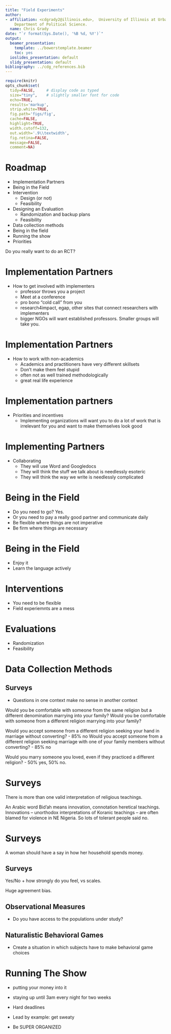 ```yaml
---
title: "Field Experiments"
author:
- affiliation: <cdgrady2@illinois.edu>,  University of Illinois at Urbana-Champaign,
    Department of Political Science.
  name: Chris Grady
date: "`r format(Sys.Date(), '%B %d, %Y')`"
output:
  beamer_presentation:
    template: ../bowerstemplate.beamer
    toc: yes
  ioslides_presentation: default
  slidy_presentation: default
bibliography: ../cdg_references.bib
---
```


```r
require(knitr)
opts_chunk$set(
  tidy=FALSE,     # display code as typed
  size="tiny",    # slightly smaller font for code
  echo=TRUE,
  results='markup',
  strip.white=TRUE,
  fig.path='figs/fig',
  cache=FALSE,
  highlight=TRUE,
  width.cutoff=132,
  out.width='.9\\textwidth',
  fig.retina=FALSE,
  message=FALSE,
  comment=NA)
```

# Roadmap

- Implementation Partners
- Being in the Field
- Intervention
  - Design (or not)
  - Feasibility

- Designing an Evaluation
  - Randomization and backup plans
  - Feasibility
- Data collection methods
- Being in the field
- Running the show
- Priorities

Do you really want to do an RCT?


# Implementation Partners

- How to get involved with implementers
    - professor throws you a project
    \pause
    - Meet at a conference
    \pause
    - pro bono "cold call" from you
    - research4impact, egap, other sites that connect researchers with implementers
    - bigger NGOs will want established professors.  Smaller groups will take you.

# Implementation Partners

- How to work with non-academics
    - Academics and practitioners have very different skillsets <!--We know things they don't, they know things we don't -->
    - Don't make them feel stupid
    - often not as well trained methodologically
    - great real life experience


# Implementation partners

- Priorities and incentives
    - Implementing organizations will want you to do a lot of work that is irrelevant for you and want to make themselves look good

# Implementing Partners

- Collaborating
    - They will use Word and Googledocs
    - They will think the stuff we talk about is needlessly esoteric
    - They will think the way we write is needlessly complicated

# Being in the Field

- Do you need to go?  \pause Yes.
- Or you need to pay a really good partner and communicate daily
- Be flexible where things are not imperative
- Be firm where things are necessary <!--"Chris isn't being unreasonable.  I talked to some people and they said it isn't an experiment if you don't have randomization and a control group." -->

\note{

You need to be involved with the intervention, not lead it from afar.

Otherwise you'll find otu 6 months later that they did not like the randomization and so didn't use it.  Or that they started the intervention before the baseline survey because they didn't want to wait.  Or that a control site and treatment site are less than 1 mile apart.  Or that they changed the intervention and it's totally different now (NGOs are _always_ adapting).

Their incentive is to have things go well, not to evaluate if their programs work.

}

# Being in the Field

- Enjoy it
- Learn the language actively

# Interventions

- You need to be flexible
- Field experiemnts are a mess

# Evaluations

- Randomization
- Feasibility

# Data Collection Methods

## Surveys

- Questions in one context make no sense in another context

Would you be comfortable with someone from the same religion but a different denomination marrying into your family?
Would you be comfortable with someone from a different religion marrying into your family?

Would you accept someone from a different religion seeking your hand in marriage without converting? - 85% no
Would you accept someone from a different religion seeking marriage with one of your family members without converting? - 85% no

Would you marry someone you loved, even if they practiced a different religion? - 50% yes, 50% no.

# Surveys

There is more than one valid interpretation of religious teachings.

An Arabic word Bid'ah means innovation, connotation heretical teachings.  Innovations -- unorthodox interpretations of Koranic teachings -- are often blamed for violence in NE Nigeria.  So lots of tolerant people said no.

# Surveys

A woman should have a say in how her household spends money.  

## Surveys

Yes/No + how strongly do you feel, vs scales.

Huge agreement bias.


## Observational Measures

- Do you have access to the populations under study?

## Naturalistic Behavioral Games

- Create a situation in which subjects have to make behavioral game choices

# Running The Show

- putting your money into it
- staying up until 3am every night for two weeks
- Hard deadlines
- Lead by example: get sweaty

- Be SUPER ORGANIZED


